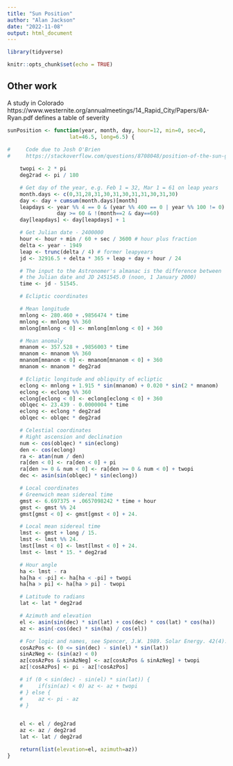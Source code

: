 ```yaml
---
title: "Sun Position"
author: "Alan Jackson"
date: "2022-11-08"
output: html_document
---
```


```r
library(tidyverse)

knitr::opts_chunk$set(echo = TRUE)
```

##        Other work

A study in Colorado
https://www.westernite.org/annualmeetings/14_Rapid_City/Papers/8A-Ryan.pdf
defines a table of severity




```r



sunPosition <- function(year, month, day, hour=12, min=0, sec=0,
                    lat=46.5, long=6.5) {
                    
#     Code due to Josh O'Brien
#     https://stackoverflow.com/questions/8708048/position-of-the-sun-given-time-of-day-latitude-and-longitude

    twopi <- 2 * pi
    deg2rad <- pi / 180

    # Get day of the year, e.g. Feb 1 = 32, Mar 1 = 61 on leap years
    month.days <- c(0,31,28,31,30,31,30,31,31,30,31,30)
    day <- day + cumsum(month.days)[month]
    leapdays <- year %% 4 == 0 & (year %% 400 == 0 | year %% 100 != 0) & 
                day >= 60 & !(month==2 & day==60)
    day[leapdays] <- day[leapdays] + 1

    # Get Julian date - 2400000
    hour <- hour + min / 60 + sec / 3600 # hour plus fraction
    delta <- year - 1949
    leap <- trunc(delta / 4) # former leapyears
    jd <- 32916.5 + delta * 365 + leap + day + hour / 24

    # The input to the Astronomer's almanac is the difference between
    # the Julian date and JD 2451545.0 (noon, 1 January 2000)
    time <- jd - 51545.

    # Ecliptic coordinates

    # Mean longitude
    mnlong <- 280.460 + .9856474 * time
    mnlong <- mnlong %% 360
    mnlong[mnlong < 0] <- mnlong[mnlong < 0] + 360

    # Mean anomaly
    mnanom <- 357.528 + .9856003 * time
    mnanom <- mnanom %% 360
    mnanom[mnanom < 0] <- mnanom[mnanom < 0] + 360
    mnanom <- mnanom * deg2rad

    # Ecliptic longitude and obliquity of ecliptic
    eclong <- mnlong + 1.915 * sin(mnanom) + 0.020 * sin(2 * mnanom)
    eclong <- eclong %% 360
    eclong[eclong < 0] <- eclong[eclong < 0] + 360
    oblqec <- 23.439 - 0.0000004 * time
    eclong <- eclong * deg2rad
    oblqec <- oblqec * deg2rad

    # Celestial coordinates
    # Right ascension and declination
    num <- cos(oblqec) * sin(eclong)
    den <- cos(eclong)
    ra <- atan(num / den)
    ra[den < 0] <- ra[den < 0] + pi
    ra[den >= 0 & num < 0] <- ra[den >= 0 & num < 0] + twopi
    dec <- asin(sin(oblqec) * sin(eclong))

    # Local coordinates
    # Greenwich mean sidereal time
    gmst <- 6.697375 + .0657098242 * time + hour
    gmst <- gmst %% 24
    gmst[gmst < 0] <- gmst[gmst < 0] + 24.

    # Local mean sidereal time
    lmst <- gmst + long / 15.
    lmst <- lmst %% 24.
    lmst[lmst < 0] <- lmst[lmst < 0] + 24.
    lmst <- lmst * 15. * deg2rad

    # Hour angle
    ha <- lmst - ra
    ha[ha < -pi] <- ha[ha < -pi] + twopi
    ha[ha > pi] <- ha[ha > pi] - twopi

    # Latitude to radians
    lat <- lat * deg2rad

    # Azimuth and elevation
    el <- asin(sin(dec) * sin(lat) + cos(dec) * cos(lat) * cos(ha))
    az <- asin(-cos(dec) * sin(ha) / cos(el))

    # For logic and names, see Spencer, J.W. 1989. Solar Energy. 42(4):353
    cosAzPos <- (0 <= sin(dec) - sin(el) * sin(lat))
    sinAzNeg <- (sin(az) < 0)
    az[cosAzPos & sinAzNeg] <- az[cosAzPos & sinAzNeg] + twopi
    az[!cosAzPos] <- pi - az[!cosAzPos]

    # if (0 < sin(dec) - sin(el) * sin(lat)) {
    #     if(sin(az) < 0) az <- az + twopi
    # } else {
    #     az <- pi - az
    # }


    el <- el / deg2rad
    az <- az / deg2rad
    lat <- lat / deg2rad

    return(list(elevation=el, azimuth=az))
}

```


